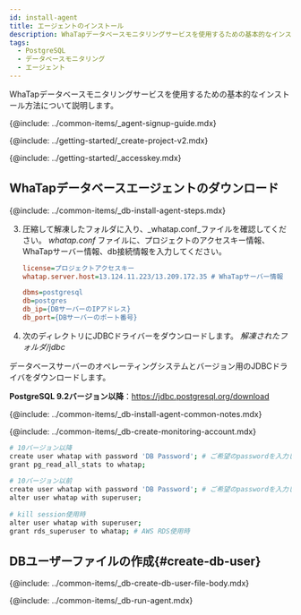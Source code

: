 ```yaml
---
id: install-agent
title: エージェントのインストール
description: WhaTapデータベースモニタリングサービスを使用するための基本的なインストール方法について説明します。
tags:
  - PostgreSQL
  - データベースモニタリング
  - エージェント
---
```



WhaTapデータベースモニタリングサービスを使用するための基本的なインストール方法について説明します。

{@include: ../common-items/_agent-signup-guide.mdx}

<Youtube ko='RhU3f3d7k1A' en='wQbXDKNdDfA' ja='wQbXDKNdDfA' />

{@include: ../getting-started/_create-project-v2.mdx} 

{@include: ../getting-started/_accesskey.mdx} 

## WhaTapデータベースエージェントのダウンロード

{@include: ../common-items/_db-install-agent-steps.mdx}

3.  圧縮して解凍したフォルダに入り、_whatap.conf_ファイルを確認してください。 _whatap.conf_ ファイルに、プロジェクトのアクセスキー情報、WhaTapサーバー情報、db接続情報を入力してください。

    ```ini title='whatap.conf'
    license=プロジェクトアクセスキー
    whatap.server.host=13.124.11.223/13.209.172.35 # WhaTapサーバー情報

    dbms=postgresql
    db=postgres
    db_ip={DBサーバーのIPアドレス}
    db_port={DBサーバーのポート番号} 
    ```

4.  次のディレクトリにJDBCドライバーをダウンロードします。 _解凍されたフォルダ/jdbc_

  データベースサーバーのオペレーティングシステムとバージョン用のJDBCドライバをダウンロードします。 

  **PostgreSQL 9.2バージョン以降**：https://jdbc.postgresql.org/download

<!-- 공통 Notes -->

{@include: ../common-items/_db-install-agent-common-notes.mdx}

<!-- 모니터링용 계정 생성 -->

{@include: ../common-items/_db-create-monitoring-account.mdx}

<!-- PostgreSQL-->

```bash showLineNumbers
# 10バージョン以降
create user whatap with password 'DB Password'; # ご希望のpasswordを入力してください。
grant pg_read_all_stats to whatap;
 
# 10バージョン以前
create user whatap with password 'DB Password'; # ご希望のpasswordを入力してください。
alter user whatap with superuser;
 
# kill session使用時
alter user whatap with superuser;
grant rds_superuser to whatap; # AWS RDS使用時
```

## DBユーザーファイルの作成{#create-db-user}

<DBuserDesc name='default'/>

{@include: ../common-items/_db-create-db-user-file-body.mdx} 

<!--## 에이전트 실행-->

{@include: ../common-items/_db-run-agent.mdx}

